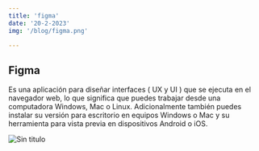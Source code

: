 ```yaml
---
title: 'figma'
date: '20-2-2023'
img: '/blog/figma.png'

---
```

## Figma
Es una aplicación para diseñar interfaces ( UX y UI ) que se ejecuta en el navegador web, lo que significa que puedes trabajar desde una computadora Windows, Mac o Linux. Adicionalmente también puedes instalar su versión para escritorio en equipos Windows o Mac y su herramienta para vista previa en dispositivos Android o iOS.

![Sin titulo](https://jonmircha.com/img/blog/figma-descargas.jpg)